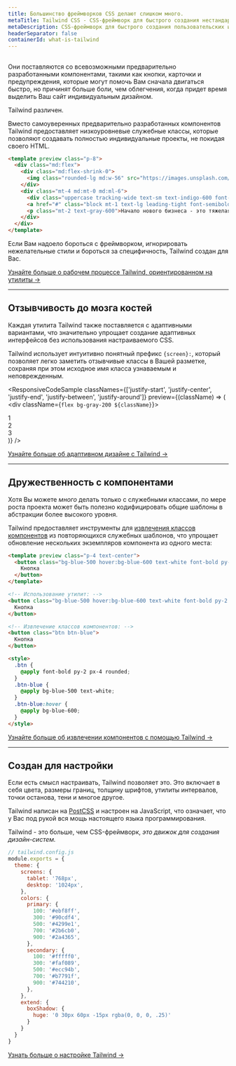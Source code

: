 ```yaml
---
title: Большинство фреймворков CSS делают слишком много.
metaTitle: Tailwind CSS - CSS-фреймворк для быстрого создания нестандартных дизайнов
metaDescription: CSS-фреймворк для быстрого создания пользовательских интерфейсов.
headerSeparator: false
containerId: what-is-tailwind
---
```





## <Heading hidden>Утилита прежде всего</Heading>

Они поставляются со всевозможными предварительно разработанными компонентами, такими как кнопки, карточки и предупреждения, которые могут помочь Вам сначала двигаться быстро, но причинят больше боли, чем облегчения, когда придет время выделить Ваш сайт индивидуальным дизайном.

Tailwind различен.

Вместо самоуверенных предварительно разработанных компонентов Tailwind предоставляет низкоуровневые служебные классы, которые позволяют создавать полностью индивидуальные проекты, не покидая своего HTML.

```html
<template preview class="p-8">
  <div class="md:flex">
    <div class="md:flex-shrink-0">
      <img class="rounded-lg md:w-56" src="https://images.unsplash.com/photo-1556740738-b6a63e27c4df?ixlib=rb-1.2.1&ixid=eyJhcHBfaWQiOjEyMDd9&auto=format&fit=crop&w=448&q=80" alt="Woman paying for a purchase">
    </div>
    <div class="mt-4 md:mt-0 md:ml-6">
      <div class="uppercase tracking-wide text-sm text-indigo-600 font-bold">Маркетинг</div>
      <a href="#" class="block mt-1 text-lg leading-tight font-semibold text-gray-900 hover:underline">Поиск клиентов для вашего нового бизнеса</a>
      <p class="mt-2 text-gray-600">Начало нового бизнеса - это тяжелая работа. Вот пять идей, которые Вы можете использовать, чтобы найти своих первых клиентов.</p>
    </div>
  </div>
</template>
```

Если Вам надоело бороться с фреймворком, игнорировать нежелательные стили и бороться за специфичность, Tailwind создан для Вас.

[Узнайте больше о рабочем процессе Tailwind, ориентированном на утилиты &rarr;](/docs/utility-first)

---

## Отзывчивость до мозга костей

Каждая утилита Tailwind также поставляется с адаптивными вариантами, что значительно упрощает создание адаптивных интерфейсов без использования настраиваемого CSS.

Tailwind использует интуитивно понятный префикс `{screen}:`, который позволяет легко заметить отзывчивые классы в Вашей разметке, сохраняя при этом исходное имя класса узнаваемым и неповрежденным.

<ResponsiveCodeSample
  classNames={['justify-start', 'justify-center', 'justify-end', 'justify-between', 'justify-around']}
  preview={(className) => (
    <div className={`flex bg-gray-200 ${className}`}>
      <div className="text-gray-700 text-center bg-gray-400 px-4 py-2 m-2">1</div>
      <div className="text-gray-700 text-center bg-gray-400 px-4 py-2 m-2">2</div>
      <div className="text-gray-700 text-center bg-gray-400 px-4 py-2 m-2">3</div>
    </div>
  )}
/>

[Узнайте больше об адаптивном дизайне с Tailwind &rarr;](/docs/responsive-design)

---

## Дружественность с компонентами

Хотя Вы можете *много* делать только с служебными классами, по мере роста проекта может быть полезно кодифицировать общие шаблоны в абстракции более высокого уровня.

Tailwind предоставляет инструменты для [извлечения классов компонентов](/docs/extracting-components) из повторяющихся служебных шаблонов, что упрощает обновление нескольких экземпляров компонента из одного места:

```html
<template preview class="p-4 text-center">
  <button class="bg-blue-500 hover:bg-blue-600 text-white font-bold py-2 px-4 rounded">
    Кнопка
  </button>
</template>

<!-- Использование утилит: -->
<button class="bg-blue-500 hover:bg-blue-600 text-white font-bold py-2 px-4 rounded">
  Кнопка
</button>

<!-- Извлечение классов компонентов: -->
<button class="btn btn-blue">
  Кнопка
</button>

<style>
  .btn {
    @apply font-bold py-2 px-4 rounded;
  }
  .btn-blue {
    @apply bg-blue-500 text-white;
  }
  .btn-blue:hover {
    @apply bg-blue-600;
  }
</style>
```

[Узнайте больше об извлечении компонентов с помощью Tailwind &rarr;](/docs/extracting-components)

---

## Создан для настройки

Если есть смысл настраивать, Tailwind позволяет это. Это включает в себя цвета, размеры границ, толщину шрифтов, утилиты интервалов, точки останова, тени и многое другое.

Tailwind написан на [PostCSS](http://postcss.org/) и настроен на JavaScript, что означает, что у Вас под рукой вся мощь настоящего языка программирования.

Tailwind - это больше, чем CSS-фреймворк, *это движок для создания дизайн-систем.*

```js
// tailwind.config.js
module.exports = {
  theme: {
    screens: {
      tablet: '768px',
      desktop: '1024px',
    },
    colors: {
      primary: {
        100: '#ebf8ff',
        300: '#90cdf4',
        500: '#4299e1',
        700: '#2b6cb0',
        900: '#2a4365',
      },
      secondary: {
        100: '#fffff0',
        300: '#faf089',
        500: '#ecc94b',
        700: '#b7791f',
        900: '#744210',
      },
    },
    extend: {
      boxShadow: {
        huge: '0 30px 60px -15px rgba(0, 0, 0, .25)'
      }
    }
  }
}
```

[Узнать больше о настройке Tailwind &rarr;](/docs/configuration)
